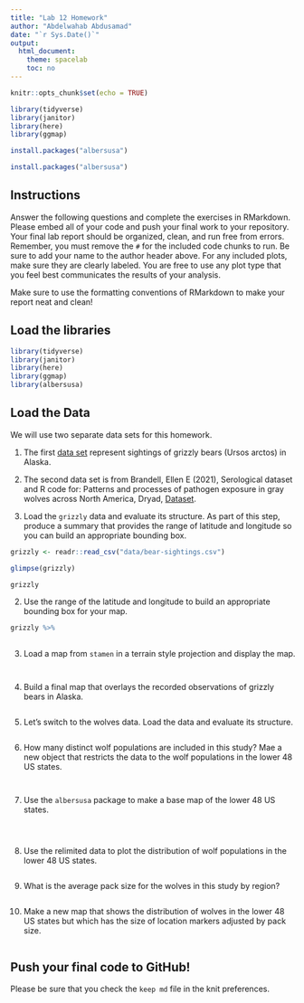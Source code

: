 ```yaml
---
title: "Lab 12 Homework"
author: "Abdelwahab Abdusamad"
date: "`r Sys.Date()`"
output:
  html_document:
    theme: spacelab
    toc: no
---
```


```r
knitr::opts_chunk$set(echo = TRUE)
```


```r
library(tidyverse)
library(janitor)
library(here)
library(ggmap)
```
```r
install.packages("albersusa")
```



```r
install.packages("albersusa")
```

## Instructions
Answer the following questions and complete the exercises in RMarkdown. Please embed all of your code and push your final work to your repository. Your final lab report should be organized, clean, and run free from errors. Remember, you must remove the `#` for the included code chunks to run. Be sure to add your name to the author header above. For any included plots, make sure they are clearly labeled. You are free to use any plot type that you feel best communicates the results of your analysis.  

Make sure to use the formatting conventions of RMarkdown to make your report neat and clean!  

## Load the libraries
```r
library(tidyverse)
library(janitor)
library(here)
library(ggmap)
library(albersusa)
``` 

## Load the Data
We will use two separate data sets for this homework.  

1. The first [data set](https://rcweb.dartmouth.edu/~f002d69/workshops/index_rspatial.html) represent sightings of grizzly bears (Ursos arctos) in Alaska.  
2. The second data set is from Brandell, Ellen E (2021), Serological dataset and R code for: Patterns and processes of pathogen exposure in gray wolves across North America, Dryad, [Dataset](https://doi.org/10.5061/dryad.5hqbzkh51).  

1. Load the `grizzly` data and evaluate its structure. As part of this step, produce a summary that provides the range of latitude and longitude so you can build an appropriate bounding box.
```r
grizzly <- readr::read_csv("data/bear-sightings.csv")
```

```r
glimpse(grizzly)
```
```r
grizzly
```


2. Use the range of the latitude and longitude to build an appropriate bounding box for your map.
```r
grizzly %>%
  
```

3. Load a map from `stamen` in a terrain style projection and display the map.
```r

```

```r

```

4. Build a final map that overlays the recorded observations of grizzly bears in Alaska.
```r

```

5. Let's switch to the wolves data. Load the data and evaluate its structure.
```r

```

6. How many distinct wolf populations are included in this study? Mae a new object that restricts the data to the wolf populations in the lower 48 US states.
```r

```

```r

```

7. Use the `albersusa` package to make a base map of the lower 48 US states.
```r

```

```r

```

```r

```

8. Use the relimited data to plot the distribution of wolf populations in the lower 48 US states.
```r

```

9. What is the average pack size for the wolves in this study by region?
```r

```

10. Make a new map that shows the distribution of wolves in the lower 48 US states but which has the size of location markers adjusted by pack size.
```r

```

## Push your final code to GitHub!
Please be sure that you check the `keep md` file in the knit preferences. 